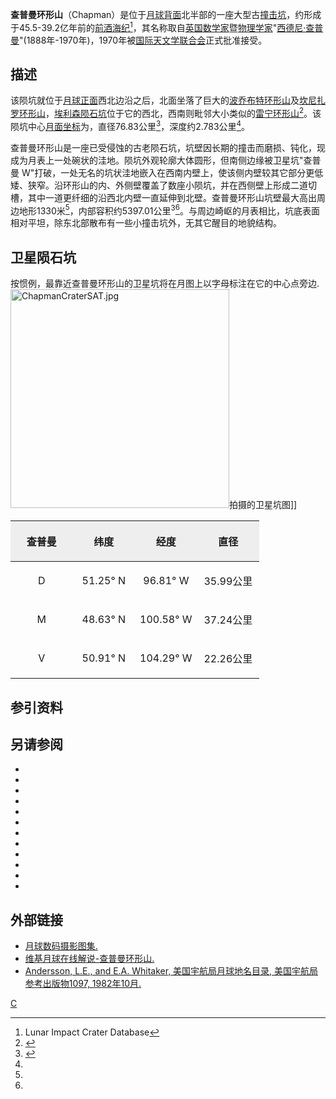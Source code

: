{{lunar crater data|
 image=ChapmanCrater.jpg|240px|
 caption=[[月球勘测轨道飞行器|月球勘测轨道飞行器]]拍摄的图像|
 latitude=50.09|
 N_or_S=N|
 longitude=100.47|
 E_or_W=W|
 diameter=76.83公里|
 depth=2.783公里|
 colong=101|
 eponym=西德尼·查普曼}}
'''查普曼环形山'''（Chapman）是位于[[月球背面|月球背面]]北半部的一座大型古[[撞击坑|撞击坑]]，约形成于45.5-39.2亿年前的[[前酒海纪|前酒海纪]]<ref name=LICD>Lunar Impact Crater Database</ref>，其名称取自[[英国|英国]][[数学家|数学家]]暨[[物理学家|物理学家]]"[[西德尼·查普曼|西德尼·查普曼]]"(1888年-1970年)，1970年被[[国际天文学联合会|国际天文学联合会]]正式批准接受。

==描述==  
该陨坑就位于[[月球正面|月球正面]]西北边沿之后，北面坐落了巨大的[[波乔布特环形山|波乔布特环形山]]及[[坎尼扎罗环形山|坎尼扎罗环形山]]，[[埃利森陨石坑|埃利森陨石坑]]位于它的西北，西南则毗邻大小类似的[[雷宁环形山|雷宁环形山]]<ref>{{Cite web |url=http://planetarynames.wr.usgs.gov/images/Lunar/lac_21_lo.pdf |title=Crater Chapman on the map LAC-21. |access-date=2017-03-07 |archive-date=2013-02-20 |archive-url=https://web.archive.org/web/20130220125357/http://planetarynames.wr.usgs.gov/images/Lunar/lac_21_lo.pdf |dead-url=no }}</ref>。该陨坑中心[[月面坐标|月面坐标]]为{{Coord|50.09|N|100.47|W|globe:Moon|nogoogle=1|noosm=1}}，直径76.83公里<ref name="IAU">{{Cite web |url=http://planetarynames.wr.usgs.gov/Feature/1144 |title=Directory of the International Astronomical Union |access-date=2017-03-07 |archive-date=2020-01-28 |archive-url=https://web.archive.org/web/20200128080346/https://planetarynames.wr.usgs.gov/Feature/1144 |dead-url=no }}</ref>，深度约2.783公里<ref name="LICD"/>。

查普曼环形山是一座已受侵蚀的古老陨石坑，坑壁因长期的撞击而磨损、钝化，现成为月表上一处碗状的洼地。陨坑外观轮廓大体圆形，但南侧边缘被卫星坑"查普曼 W"打破，一处无名的坑状洼地嵌入在西南内壁上，使该侧内壁较其它部分更低矮、狭窄。沿环形山的内、外侧壁覆盖了数座小陨坑，并在西侧壁上形成二道切槽，其中一道更纤细的沿西北内壁一直延伸到北壁。查普曼环形山坑壁最大高出周边地形1330米<ref name=LICD/>，内部容积约5397.01公里<sup>3</sup><ref name="LICD"/>。与周边崎岖的月表相比，坑底表面相对平坦，除东北部散布有一些小撞击坑外，无其它醒目的地貌结构。

==卫星陨石坑==
按惯例，最靠近查普曼环形山的卫星坑将在月图上以字母标注在它的中心点旁边.
[[Image:ChapmanCraterSAT.jpg|350px]]拍摄的卫星坑图]]

{| class="wikitable"
!width="25%" style="background:#eeeeee;" |查普曼 
!width="25%" style="background:#eeeeee;" |纬度
!width="25%" style="background:#eeeeee;" |经度
!width="25%" style="background:#eeeeee;" |直径
|-
|align="center"|D
|align="center"|51.25° N
|align="center"|96.81° W
|align="center"|35.99公里
|-
|align="center"|M
|align="center"|48.63° N
|align="center"|100.58° W
|align="center"|37.24公里
|-
|align="center"|V
|align="center"|50.91° N
|align="center"|104.29° W
|align="center"|22.26公里
|}{{clear}}
==参引资料==
{{Reflist}}
==另请参阅==
{{refbegin}}
* {{cite book
  | last1 = Andersson
  | first1 = L. E.
  | last2 = Whitaker
  | first2 = E. A.
  | authorlink2 = Ewen Whitaker
  | date = 1982
  | title = [[NASA|NASA]] Catalogue of Lunar Nomenclature
  | publisher = NASA RP-1097
  | ref = harv
  }}
* {{cite web
  | last = Blue
  | first = Jennifer
  | date = July 25, 2007
  | title = Gazetteer of Planetary Nomenclature
  | publisher = [[United_States_Geological_Survey|USGS]]
  | url = http://planetarynames.wr.usgs.gov/
  | accessdate = 2007-08-05
  | ref = harv
  | archive-date = 2012-04-08
  | archive-url = https://www.webcitation.org/66mXDr4G9?url=http://planetarynames.wr.usgs.gov/
  | dead-url = no
  }}
* {{cite book
  | last1 = Bussey
  | first1 = B.
  | authorlink1 = Ben Bussey
  | last2 = Spudis
  | first2 = P.
  | authorlink2 = Paul Spudis
  | date = 2004
  | title = The Clementine Atlas of the Moon
  | publisher = Cambridge University Press
  | location = New York
  | isbn = 978-0-521-81528-4
  | ref = harv
  }}
* {{cite book
  | last1 = Cocks
  | first1 = Elijah E.
  | last2 = Cocks
  | first2 = Josiah C.
  | date = 1995
  | title = Who's Who on the Moon: A Biographical Dictionary of Lunar Nomenclature
  | url = https://archive.org/details/isbn_9780936389271
  | publisher = Tudor Publishers
  | isbn = 978-0-936389-27-1
  | ref = harv
  }}
* {{cite web
  | last = McDowell
  | first = Jonathan
  | date = July 15, 2007
  | url = http://host.planet4589.org/astro/lunar/
  | title = Lunar Nomenclature
  | publisher = Jonathan's Space Report
  | accessdate = 2007-10-24
  | ref = harv
  | archive-date = 2012-05-26
  | archive-url = https://www.webcitation.org/67wcYNfK3?url=http://host.planet4589.org/astro/lunar/
  | dead-url = no
  }}
* {{cite journal| last1 = Menzel| first1 = D. H.| last2 = Minnaert| first2 = M.| last3 = Levin| first3 = B.| last4 = Dollfus| first4 = A.| last5 = Bell| first5 = B.| title = Report on Lunar Nomenclature by the Working Group of Commission 17 of the IAU| doi = 10.1007/BF00171763| journal = Space Science Reviews| volume = 12| issue = 2| pages = 136–186| date = 1971| bibcode = 1971SSRv...12..136M| ref = harv}}
* {{cite book
  | first = Patrick
  | last = Moore
  | authorlink = Patrick Moore
  | date = 2001
  | title = On the Moon
  | url = https://archive.org/details/patrickmooreonmo00patr
  | publisher = Sterling Publishing Co.
  | isbn = 978-0-304-35469-6
  | ref = harv
  }}
* {{cite book
  | first = Fred W.
  | last = Price
  | date = 1988
  | title = The Moon Observer's Handbook
  | publisher = Cambridge University Press
  | isbn = 978-0-521-33500-3
  | ref = harv
  }}
* {{cite book
  | last = Rükl
  | first = Antonín
  | authorlink = Antonín Rükl
  | date = 1990
  | title = Atlas of the Moon
  | publisher = Kalmbach Books
  | isbn = 978-0-913135-17-4
  | ref = harv
  }}
* {{cite book
  | last = Webb
  | first = Rev. T. W.
  | authorlink = Thomas William Webb
  | date = 1962
  | title = Celestial Objects for Common Telescopes
  | url = https://archive.org/details/celestialobjects00webb
  | edition = 6th revised
  | publisher = Dover
  | isbn = 978-0-486-20917-3
  | ref = harv
  }}
* {{cite book
  | first = Ewen A.
  | last = Whitaker
  | authorlink = Ewen Whitaker
  | date = 1999
  | title = Mapping and Naming the Moon
  | publisher = Cambridge University Press
  | isbn = 978-0-521-62248-6
  | ref = harv
  }}
* {{cite book
  | first = Peter T.
  | last = Wlasuk
  | date = 2000
  | title = Observing the Moon
  | publisher = Springer
  | isbn = 978-1-85233-193-1
  | ref = harv
 }}
{{refend}}

==外部链接==
*[http://www.lpi.usra.edu/resources/lunar_orbiter/bin/srch_nam.shtml?Chapman%7C0 月球数码摄影图集.] {{Wayback|url=http://www.lpi.usra.edu/resources/lunar_orbiter/bin/srch_nam.shtml?Chapman%7C0 |date=20201127012919 }}
*[http://the-moon.wikispaces.com/Chapman 维基月球在线解说-查普曼环形山.] {{Wayback|url=http://the-moon.wikispaces.com/Chapman |date=20180302055416 }}
*[http://planet4589.org/astro/lunar/RP-1097.pdf Andersson, L.E., and E.A. Whitaker, 美国宇航局月球地名目录, 美国宇航局参考出版物1097, 1982年10月.] {{Wayback|url=http://planet4589.org/astro/lunar/RP-1097.pdf |date=20141006125838 }}

[[Category:月球环形山|C]]
{{月球環形山 (C-F)}}